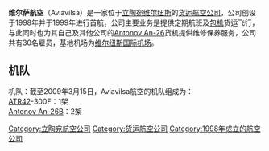 {{Airline infobox 
|airline = 维尔萨航空 <br> Aviavilsa
|logo=
|logo_size=
|fleet_size = 1
|destinations =
|IATA = 
|ICAO = LVR
|callsign = AVIAVILSA
|parent = 
|founded = 1999年
|headquarters = {{LTU}} [[维尔纽斯|维尔纽斯]]
|key_people = 
|hubs = {{LTU}} [[维尔纽斯国际机场|维尔纽斯国际机场]]
|frequent_flyer = 
|lounge = 
|alliance = 
|website = http://www.aviavilsa.lt/index.php?set_lang_id=en&show_content_id=7
|}}

'''维尔萨航空'''（Aviavilsa）是一家位于[[立陶宛|立陶宛]][[维尔纽斯|维尔纽斯]]的[[货运航空公司|货运航空公司]]，公司创设于1998年并于1999年进行首航，公司主要业务是提供定期航班及[[包机|包机]]货运飞行，与此同时也为其自己及其他公司的[[Antonov_An-26|Antonov An-26]]货机提供维修保养服务，公司共有30名雇员，基地机场为[[维尔纽斯国际机场|维尔纽斯国际机场]]。
== 机队 ==
机队：截至2009年3月15日，Aviavilsa航空的机队组成为：<br>
[[ATR42|ATR42]]-300F：1架<br>
[[Antonov_An-26|Antonov An-26]]B：2架

[[Category:立陶宛航空公司|Category:立陶宛航空公司]]
[[Category:货运航空公司|Category:货运航空公司]]
[[Category:1998年成立的航空公司|Category:1998年成立的航空公司]]